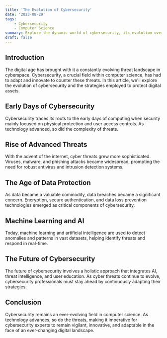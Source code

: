 ```yaml
---
title: 'The Evolution of Cybersecurity'
date: '2023-08-29'
tags:
    - Cybersecurity
    - Computer Science
summary: Explore the dynamic world of cybersecurity, its evolution over the years, and the strategies employed to combat ever-evolving cyber threats.
draft: false
---
```


## Introduction

The digital age has brought with it a constantly evolving threat landscape in cyberspace. Cybersecurity, a crucial field within computer science, has had to adapt and innovate to counter these threats. In this article, we'll explore the evolution of cybersecurity and the strategies employed to protect digital assets.

## Early Days of Cybersecurity

Cybersecurity traces its roots to the early days of computing when security mainly focused on physical protection and user access controls. As technology advanced, so did the complexity of threats.

## Rise of Advanced Threats

With the advent of the internet, cyber threats grew more sophisticated. Viruses, malware, and phishing attacks became widespread, prompting the need for robust antivirus and intrusion detection systems.

## The Age of Data Protection

As data became a valuable commodity, data breaches became a significant concern. Encryption, secure authentication, and data loss prevention technologies emerged as critical components of cybersecurity.

## Machine Learning and AI

Today, machine learning and artificial intelligence are used to detect anomalies and patterns in vast datasets, helping identify threats and respond in real-time.

## The Future of Cybersecurity

The future of cybersecurity involves a holistic approach that integrates AI, threat intelligence, and user education. As cyber threats continue to evolve, cybersecurity professionals must stay ahead by continuously adapting their strategies.

## Conclusion

Cybersecurity remains an ever-evolving field in computer science. As technology advances, so do the threats, making it imperative for cybersecurity experts to remain vigilant, innovative, and adaptable in the face of an ever-changing digital landscape.
